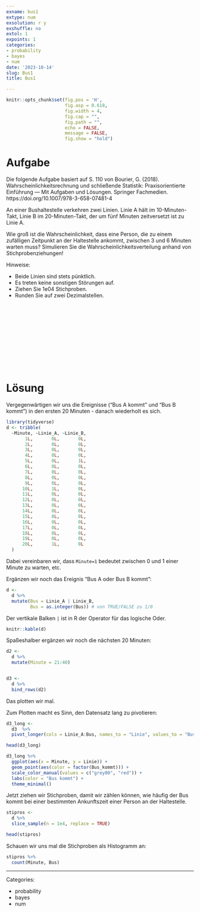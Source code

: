 ```yaml
---
exname: bus1
extype: num
exsolution: r y
exshuffle: no
extol: 1
expoints: 1
categories:
- probability
- bayes
- num
date: '2023-10-14'
slug: Bus1
title: Bus1

---
```







```r
knitr::opts_chunk$set(fig.pos = 'H',
                      fig.asp = 0.618,
                      fig.width = 4,
                      fig.cap = "", 
                      fig.path = "",
                      echo = FALSE,
                      message = FALSE,
                      fig.show = "hold")
```






# Aufgabe

Die folgende Aufgabe basiert auf S. 110 von Bourier, G. (2018). Wahrscheinlichkeitsrechnung und schließende Statistik: Praxisorientierte Einführung — Mit Aufgaben und Lösungen. Springer Fachmedien. https://doi.org/10.1007/978-3-658-07481-4


An einer Bushaltestelle verkehren zwei Linien. Linie A hält im 10-Minuten-Takt, Linie B im 20-Minuten-Takt, der um fünf Minuten zeitversetzt ist zu Linie A. 



Wie groß ist die Wahrscheinlichkeit, dass eine Person, die zu einem zufälligen Zeitpunkt an der Haltestelle ankommt, zwischen 3  und  6 Minuten warten muss? Simulieren Sie die Wahrscheinlichkeitsverteilung anhand von Stichprobenziehungen!


Hinweise:

- Beide Linien sind stets pünktlich.
- Es treten keine sonstigen Störungen auf.
- Ziehen Sie 1e04 Stichproben.
- Runden Sie auf zwei Dezimalstellen.


</br>
</br>
</br>
</br>
</br>
</br>
</br>
</br>
</br>
</br>

# Lösung


Vergegenwärtigen wir uns die Ereignisse ("Bus A kommt" und "Bus B kommt") in den ersten 20 Minuten - danach wiederholt es sich.


```r
library(tidyverse)
d <- tribble(
  ~Minute, ~Linie_A, ~Linie_B,
       1L,       0L,       0L,
       2L,       0L,       0L,
       3L,       0L,       0L,
       4L,       0L,       0L,
       5L,       0L,       1L,
       6L,       0L,       0L,
       7L,       0L,       0L,
       8L,       0L,       0L,
       9L,       0L,       0L,
      10L,       1L,       0L,
      11L,       0L,       0L,
      12L,       0L,       0L,
      13L,       0L,       0L,
      14L,       0L,       0L,
      15L,       0L,       0L,
      16L,       0L,       0L,
      17L,       0L,       0L,
      18L,       0L,       0L,
      19L,       0L,       0L,
      20L,       1L,       0L
  )
```


Dabei vereinbaren wir, dass `Minute=1` bedeutet zwischen 0 und 1 einer Minute zu warten, etc.

Ergänzen wir noch das Ereignis "Bus A oder Bus B kommt":

```r
d <-
  d %>% 
  mutate(Bus = Linie_A | Linie_B,
         Bus = as.integer(Bus)) # von TRUE/FALSE zu 1/0
```


Der vertikale Balken `|` ist in R der Operator für das logische Oder.


```r
knitr::kable(d)
```


Spaßeshalber ergänzen wir noch die nächsten 20 Minuten:

```r
d2 <- 
  d %>% 
  mutate(Minute = 21:40)


d3 <-
  d %>% 
  bind_rows(d2)
```


Das plotten wir mal.

Zum Plotten macht es Sinn, den Datensatz lang zu pivotieren:

```r
d3_long <- 
  d3  %>% 
  pivot_longer(cols = Linie_A:Bus, names_to = "Linie", values_to = "Bus_kommt") 

head(d3_long)
```



```r
d3_long %>% 
  ggplot(aes(x = Minute, y = Linie)) +
  geom_point(aes(color = factor(Bus_kommt))) +
  scale_color_manual(values = c("grey80", "red")) +
  labs(color = "Bus kommt") +
  theme_minimal()
```


Jetzt ziehen wir Stichproben, damit wir zählen können, wie häufig der Bus kommt bei einer bestimmten Ankunftszeit einer Person an der Haltestelle.


```r
stipros <-
  d %>% 
  slice_sample(n = 1e4, replace = TRUE)

head(stipros)
```



Schauen wir uns mal die Stichproben als Histogramm an:

```r
stipros %>% 
  count(Minute, Bus)
```





---

Categories: 

- probability
- bayes
- num

